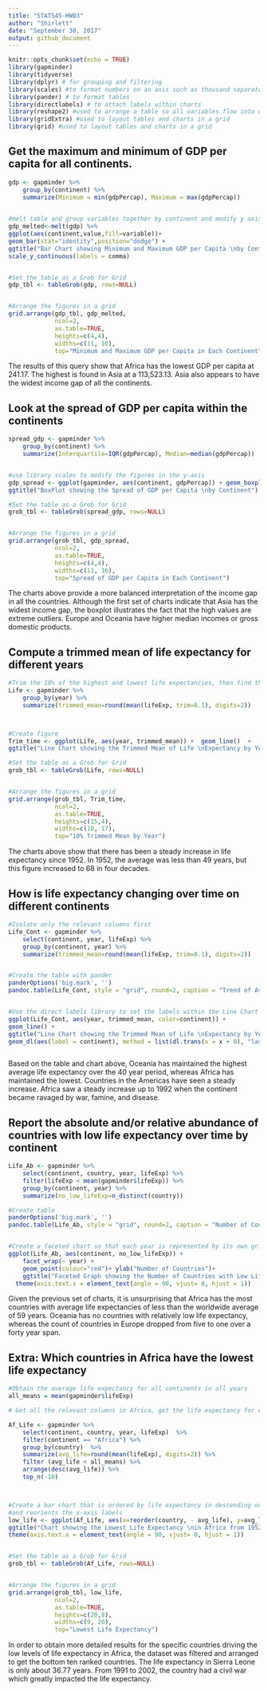 ```yaml
---
title: "STAT545-HW03"
author: "Shirlett"
date: "September 30, 2017"
output: github_document
---
```


```r
knitr::opts_chunk$set(echo = TRUE)
library(gapminder)
library(tidyverse)
library(dplyr) # for grouping and filtering
library(scales) #to format numbers on an axis such as thousand separator
library(pander) # to format tables
library(directlabels) # to attach labels within charts
library(reshape2) #used to arrange a table so all variables flow into one column from separate columns (melt)
library(gridExtra) #used to layout tables and charts in a grid
library(grid) #used to layout tables and charts in a grid
```


## Get the maximum and minimum of GDP per capita for all continents.
```r
  
gdp <- gapminder %>%
    group_by(continent) %>% 
    summarize(Minimum = min(gdpPercap), Maximum = max(gdpPercap))
    

#melt table and group variables together by continent and modify y axis
gdp_melted<-melt(gdp) %>%
ggplot(aes(continent,value,fill=variable))+ 
geom_bar(stat="identity",position="dodge") +
ggtitle("Bar Chart showing Minimum and Maximum GDP per Capita \nby Continent") +
scale_y_continuous(labels = comma)


#Set the table as a Grob for Grid
gdp_tbl <- tableGrob(gdp, rows=NULL)


#Arrange the figures in a grid
grid.arrange(gdp_tbl, gdp_melted,
             ncol=2,
             as.table=TRUE,
             heights=c(4,4),
             widths=c(11, 16),
             top="Minimum and Maximum GDP per Capita in Each Continent")
```

The results of this query show that Africa has the lowest GDP per capita at 241.17. The highest is found in Asia at a 113,523.13. Asia also appears to have the widest income gap of all the continents.



## Look at the spread of GDP per capita within the continents
```r
spread_gdp <- gapminder %>%
    group_by(continent) %>% 
    summarize(Interquartile=IQR(gdpPercap), Median=median(gdpPercap))


#use library scales to modify the figures in the y-axis
gdp_spread <- ggplot(gapminder, aes(continent, gdpPercap)) + geom_boxplot() + 
ggtitle("BoxPlot showing the Spread of GDP per Capita \nby Continent") + scale_y_continuous(labels = comma)

#Set the table as a Grob for Grid
grob_tbl <- tableGrob(spread_gdp, rows=NULL)


#Arrange the figures in a grid
grid.arrange(grob_tbl, gdp_spread,
             ncol=2,
             as.table=TRUE,
             heights=c(4,4),
             widths=c(11, 16),
             top="Spread of GDP per Capita in Each Continent")

```

The charts above provide a more balanced interpretation of the income gap in all the countries. Although the first set of charts indicate that Asia has the widest income gap, the boxplot illustrates the fact that the high values are extreme outliers. Europe and Oceania have higher median incomes or gross domestic products.


## Compute a trimmed mean of life expectancy for different years
```r
#Trim the 10% of the highest and lowest life expectancies, then find the mean
Life <- gapminder %>%
    group_by(year) %>% 
    summarize(trimmed_mean=round(mean(lifeExp, trim=0.1), digits=2))



#Create figure
Trim_time <- ggplot(Life, aes(year, trimmed_mean)) +  geom_line()  + 
ggtitle("Line Chart showing the Trimmed Mean of Life \nExpectancy by Year") 

#Set the table as a Grob for Grid
grob_tbl <- tableGrob(Life, rows=NULL)


#Arrange the figures in a grid
grid.arrange(grob_tbl, Trim_time,
             ncol=2,
             as.table=TRUE,
             heights=c(15,4),
             widths=c(10, 17),
             top="10% Trimmed Mean by Year")

```

The charts above show that there has been a steady increase in life expectancy since 1952. In 1952, the average was less than 49 years, but this figure increased to 68 in four decades.


## How is life expectancy changing over time on different continents
```r
#Isolate only the relevant columns first
Life_Cont <- gapminder %>%
    select(continent, year, lifeExp) %>%
    group_by(continent, year) %>%
    summarize(trimmed_mean=round(mean(lifeExp, trim=0.1), digits=2))


#Create the table with pander
panderOptions('big.mark', '')
pandoc.table(Life_Cont, style = "grid", round=2, caption = "Trend of Average Life Expectancy in Continents from 1952 to 2007 \n (Lowest 10% of highest and Lowest Figures Removed)")


#Use the direct labels library to set the labels within the Line Chart
ggplot(Life_Cont, aes(year, trimmed_mean, color=continent)) + 
geom_line() + 
ggtitle("Line Chart showing the Trimmed Mean of Life \nExpectancy by Year and Continent") +
geom_dl(aes(label = continent), method = list(dl.trans(x = x + 0), "last.points",cex = 0.4)) # adapted from https://stackoverflow.com/questions/29357612/plot-labels-at-ends-of-lines



```

Based on the table and chart above, Oceania has maintained the highest average life expectancy over the 40 year period, whereas Africa has maintained the lowest. Countries in the Americas have seen a steady increase. Africa saw a steady increase up to 1992 when the continent became ravaged by war, famine, and disease.


## Report the absolute and/or relative abundance of countries with low life expectancy over time by continent
```r
Life_Ab <- gapminder %>% 
    select(continent, country, year, lifeExp) %>%
    filter(lifeExp < mean(gapminder$lifeExp)) %>%
    group_by(continent, year) %>%
    summarize(no_low_lifeExp=n_distinct(country))

#Create table
panderOptions('big.mark', '')
pandoc.table(Life_Ab, style = "grid", round=2, caption = "Number of Countries with Low Life Expectancies in each Continent")


#Create a faceted chart so that each year is represented by its own grid
ggplot(Life_Ab, aes(continent, no_low_lifeExp)) +
    facet_wrap(~ year) +
    geom_point(colour="red")+ ylab("Number of Countries")+ 
    ggtitle("Faceted Graph showing the Number of Countries with Low Life Expectancy \nby Continent")+
  theme(axis.text.x = element_text(angle = 90, vjust= 0, hjust = 1))


```

Given the previous set of charts, it is unsurprising that Africa has the most countries with average life expectancies of less than the worldwide average of 59 years. Oceania has no countries with relatively low life expectancy, whereas the count of countries in Europe dropped from five to one over a forty year span.


## Extra: Which countries in Africa have the lowest life expectancy
```r
#Obtain the average life expectancy for all continents in all years
all_means = mean(gapminder$lifeExp)

# Get all the relevant columns in Africa, get the life expectancy for each country \n #across all years, then apply another filter to remove countries that have a mean \n #score less than the number for all continents

Af_Life <- gapminder %>% 
    select(continent, country, year, lifeExp)  %>%  
    filter(continent == "Africa") %>%
    group_by(country)  %>%
    summarize(avg_life=round(mean(lifeExp), digits=2)) %>%
    filter (avg_life < all_means) %>%
    arrange(desc(avg_life)) %>%
    top_n(-10)



#Create a bar chart that is ordered by life expectancy in descending order
#and reorients the x-axis labels
low_life <- ggplot(Af_Life, aes(x=reorder(country, - avg_life), y=avg_life)) +  geom_bar(stat="identity")  + 
ggtitle("Chart showing the Lowest Life Expectancy \nin Africa from 1952 to 2007") + xlab("country") + ylab("Average Life EXpectancy") + 
theme(axis.text.x = element_text(angle = 90, vjust= 0, hjust = 1))


#Set the table as a Grob for Grid
grob_tbl <- tableGrob(Af_Life, rows=NULL)


#Arrange the figures in a grid
grid.arrange(grob_tbl, low_life,
             ncol=2,
             as.table=TRUE,
             heights=c(20,8),
             widths=c(9, 20),
             top="Lowest Life Expectancy")

```

In order to obtain more detailed results for the specific countries driving the low levels of life expectancy in Africa, the dataset was filtered and arranged to get the bottom ten ranked countries. The life expectancy in Sierra Leone is only about 36.77 years. From 1991 to 2002, the country had a civil war which greatly impacted the life expectancy.

